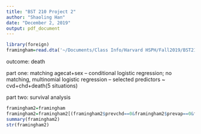 ```yaml
---
title: "BST 210 Project 2"
author: "Shaoling Han"
date: "December 2, 2019"
output: pdf_document
---
```

```r
library(foreign)
framingham=read.dta('~/Documents/Class Info/Harvard HSPH/Fall2019/BST210/GroupProject2/Data and Programs/framingham.dta')
```

outcome: death

part one: matching agecat+sex -- conditional logistic regression;
          no matching, multinomial logistic regression -- selected predictors ~ cvd+chd+death(5 situations)

part two: survival analysis 

```r
framingham2=framingham
framingham2=framingham2[(framingham2$prevchd==0&framingham2$prevap==0&framingham2$prevmi==0&framingham2$prevstrk==0),]
summary(framingham2)
str(framingham2)
```